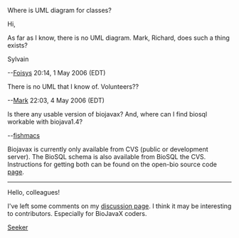 Where is UML diagram for classes?


Hi,

As far as I know, there is no UML diagram. Mark, Richard, does such a thing exists?

Sylvain

--[[User:Foisys|Foisys]] 20:14, 1 May 2006 (EDT)

There is no UML that I know of. Volunteers??

--[[User:Mark|Mark]] 22:03, 4 May 2006 (EDT)

Is there any usable version of biojavax?
And, where can I find biosql workable with biojava1.4?

--[[User:fishmacs|fishmacs]]

Biojavax is currently only available from CVS (public or development server). The BioSQL schema is also available from BioSQL the CVS. Instructions for getting both can be found on the open-bio source code [http://www.open-bio.org/wiki/SourceCode page].

----

Hello, colleagues!

I've left some comments on my [[User_talk:Seeker#I.27ve_noticed_some_misprints_in_BioJavaX_Documentation_and_in_the_source_code.|discussion page]]. I think it may be interesting to contributors. Especially for BioJavaX coders.

[[User:Seeker|Seeker]]